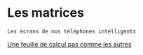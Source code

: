 # Les matrices {#matrices}

```example
Les écrans de nos téléphones intelligents 
```

[Une feuille de calcul pas comme les autres](https://docs.google.com/spreadsheets/d/e/2PACX-1vQlMpjcuG6vAjO40W1oMXe3J40wmDczGQEHzdvz1aHF_HadCymBE_OS-f197cYWvoGnnmqERiR7aKkw/pubhtml)
